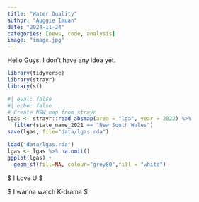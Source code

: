 ```yaml
---
title: "Water Quality"
author: "Auggie Imuan"
date: "2024-11-24"
categories: [news, code, analysis]
image: "image.jpg"
---
```


Hello Guys. I don't have any idea yet.

```r
library(tidyverse)
library(strayr)
library(sf)

```

```r
#| eval: false
#| echo: false
# Create NSW map from strayr 
lgas <- strayr::read_absmap(area = "lga", year = 2022) %>%
  filter(state_name_2021 == "New South Wales")
save(lgas, file="data/lgas.rda")
```

```r
load("data/lgas.rda")
lgas <- lgas %>% na.omit()
ggplot(lgas) +
  geom_sf(fill=NA, colour="grey80",fill = "white")
```

\$ I Love U \$

\$ I wanna watch K-drama \$
